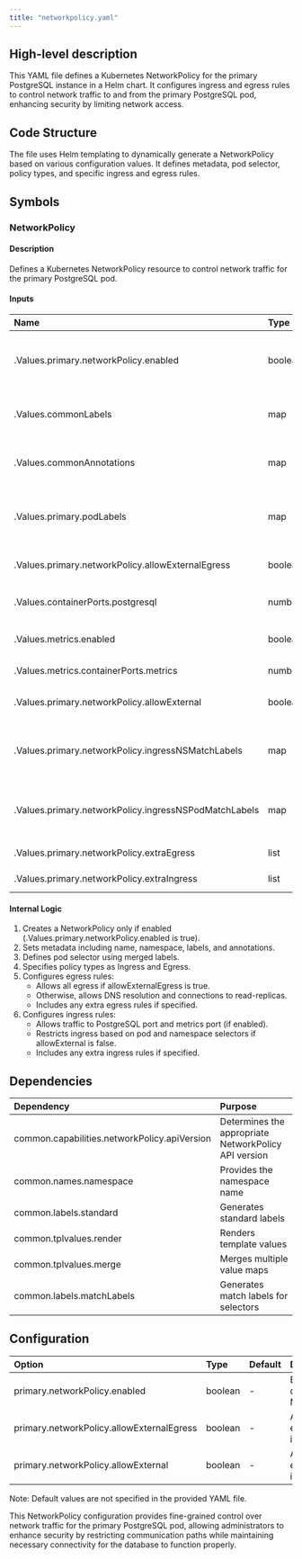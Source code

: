 ```yaml
---
title: "networkpolicy.yaml"
---
```


## High-level description
This YAML file defines a Kubernetes NetworkPolicy for the primary PostgreSQL instance in a Helm chart. It configures ingress and egress rules to control network traffic to and from the primary PostgreSQL pod, enhancing security by limiting network access.

## Code Structure
The file uses Helm templating to dynamically generate a NetworkPolicy based on various configuration values. It defines metadata, pod selector, policy types, and specific ingress and egress rules.

## Symbols

### NetworkPolicy
#### Description
Defines a Kubernetes NetworkPolicy resource to control network traffic for the primary PostgreSQL pod.

#### Inputs
| Name | Type | Description |
|:-----|:-----|:------------|
| .Values.primary.networkPolicy.enabled | boolean | Determines if the NetworkPolicy should be created |
| .Values.commonLabels | map | Common labels to apply to the resource |
| .Values.commonAnnotations | map | Common annotations to apply to the resource |
| .Values.primary.podLabels | map | Labels specific to the primary PostgreSQL pod |
| .Values.primary.networkPolicy.allowExternalEgress | boolean | Allows all egress traffic if true |
| .Values.containerPorts.postgresql | number | Port number for PostgreSQL |
| .Values.metrics.enabled | boolean | Determines if metrics are enabled |
| .Values.metrics.containerPorts.metrics | number | Port number for metrics |
| .Values.primary.networkPolicy.allowExternal | boolean | Allows external ingress if true |
| .Values.primary.networkPolicy.ingressNSMatchLabels | map | Labels to match for ingress namespace selector |
| .Values.primary.networkPolicy.ingressNSPodMatchLabels | map | Labels to match for ingress namespace pod selector |
| .Values.primary.networkPolicy.extraEgress | list | Additional egress rules |
| .Values.primary.networkPolicy.extraIngress | list | Additional ingress rules |

#### Internal Logic
1. Creates a NetworkPolicy only if enabled (.Values.primary.networkPolicy.enabled is true).
2. Sets metadata including name, namespace, labels, and annotations.
3. Defines pod selector using merged labels.
4. Specifies policy types as Ingress and Egress.
5. Configures egress rules:
   - Allows all egress if allowExternalEgress is true.
   - Otherwise, allows DNS resolution and connections to read-replicas.
   - Includes any extra egress rules if specified.
6. Configures ingress rules:
   - Allows traffic to PostgreSQL port and metrics port (if enabled).
   - Restricts ingress based on pod and namespace selectors if allowExternal is false.
   - Includes any extra ingress rules if specified.

## Dependencies
| Dependency | Purpose |
|:-----------|:--------|
| common.capabilities.networkPolicy.apiVersion | Determines the appropriate NetworkPolicy API version |
| common.names.namespace | Provides the namespace name |
| common.labels.standard | Generates standard labels |
| common.tplvalues.render | Renders template values |
| common.tplvalues.merge | Merges multiple value maps |
| common.labels.matchLabels | Generates match labels for selectors |

## Configuration
| Option | Type | Default | Description |
|:-------|:-----|:--------|:------------|
| primary.networkPolicy.enabled | boolean | - | Enables or disables the NetworkPolicy |
| primary.networkPolicy.allowExternalEgress | boolean | - | Allows all egress traffic if true |
| primary.networkPolicy.allowExternal | boolean | - | Allows external ingress if true |

Note: Default values are not specified in the provided YAML file.

This NetworkPolicy configuration provides fine-grained control over network traffic for the primary PostgreSQL pod, allowing administrators to enhance security by restricting communication paths while maintaining necessary connectivity for the database to function properly.